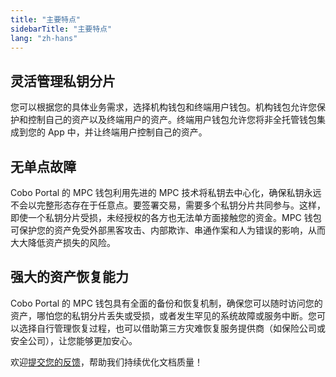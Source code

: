 ```yaml
---
title: "主要特点"
sidebarTitle: "主要特点"
lang: "zh-hans"
---
```


## 灵活管理私钥分片
您可以根据您的具体业务需求，选择机构钱包和终端用户钱包。机构钱包允许您保护和控制自己的资产以及终端用户的资产。终端用户钱包允许您将非全托管钱包集成到您的 App 中，并让终端用户控制自己的资产。

## 无单点故障
Cobo Portal 的 MPC 钱包利用先进的 MPC 技术将私钥去中心化，确保私钥永远不会以完整形态存在于任意点。要签署交易，需要多个私钥分片共同参与。这样，即使一个私钥分片受损，未经授权的各方也无法单方面接触您的资金。MPC 钱包可保护您的资产免受外部黑客攻击、内部欺诈、串通作案和人为错误的影响，从而大大降低资产损失的风险。

## 强大的资产恢复能力
Cobo Portal 的 MPC 钱包具有全面的备份和恢复机制，确保您可以随时访问您的资产，哪怕您的私钥分片丢失或受损，或者发生罕见的系统故障或服务中断。您可以选择自行管理恢复过程，也可以借助第三方灾难恢复服务提供商（如保险公司或安全公司），让您能够更加安心。

<Tip>欢迎[提交您的反馈](https://forms.zohopublic.com/cobo/form/DocumentFeedbackForm/formperma/QvLOhxJv1_JMsJ-1dleZ8Itb_7rzN-LtgvsDdxosoVI?referrername=manuals)，帮助我们持续优化文档质量！</Tip>